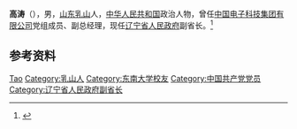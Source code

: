 '''高涛'''（{{bd|1969年|11月|}}），男，[[山东|山东]][[乳山|乳山]]人，[[中华人民共和国|中华人民共和国]]政治人物，曾任[[中国电子科技集团有限公司|中国电子科技集团有限公司]]党组成员、副总经理，现任[[辽宁省人民政府|辽宁省人民政府]]副省长。<ref>{{Cite web|title=高涛任辽宁省副省长|url=http://district.ce.cn/newarea/sddy/202103/31/t20210331_36428465.shtml|accessdate=2021-04-12|work=中国经济网}}</ref>

== 参考资料 ==
{{reflist}}

{{辽宁省领导人}}

{{Authority control}}
{{DEFAULTSORT:Gao高}}
[[Category:高姓|Tao]]
[[Category:乳山人|Category:乳山人]]
[[Category:东南大学校友|Category:东南大学校友]]
[[Category:中国共产党党员|Category:中国共产党党员]]
[[Category:辽宁省人民政府副省长|Category:辽宁省人民政府副省长]]

{{中国人物小作品}}